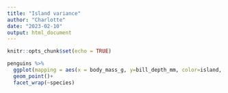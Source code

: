 ```yaml
---
title: "Island variance"
author: "Charlotte"
date: "2023-02-10"
output: html_document
---
```


```r
knitr::opts_chunk$set(echo = TRUE)
```


```r
penguins %>%
  ggplot(mapping = aes(x = body_mass_g, y=bill_depth_mm, color=island, size=bill_length_mm)) +
  geom_point()+
  facet_wrap(~species)
```